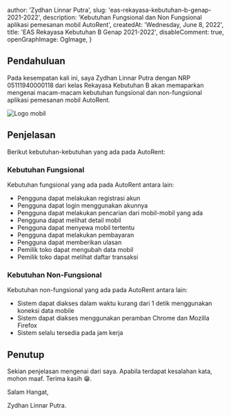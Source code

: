 
  author: 'Zydhan Linnar Putra',
  slug: 'eas-rekayasa-kebutuhan-b-genap-2021-2022',
  description:
    'Kebutuhan Fungsional dan Non Fungsional aplikasi pemesanan mobil AutoRent',
  createdAt: 'Wednesday, June 8, 2022',
  title: 'EAS Rekayasa Kebutuhan B Genap 2021-2022',
  disableComment: true,
  openGraphImage: OgImage,
}

## Pendahuluan

Pada kesempatan kali ini, saya Zydhan Linnar Putra dengan NRP 05111940000118 dari kelas Rekayasa Kebutuhan B akan memaparkan mengenai macam-macam kebutuhan fungsional dan non-fungsional aplikasi pemesanan mobil AutoRent.

<div className="mx-auto text-center rounded">
    <Image src={RentCarImage} placeholder="blur" alt="Logo mobil" />
</div>

## Penjelasan

Berikut kebutuhan-kebutuhan yang ada pada AutoRent:

### Kebutuhan Fungsional

Kebutuhan fungsional yang ada pada AutoRent antara lain:

- Pengguna dapat melakukan registrasi akun
- Pengguna dapat login menggunakan akunnya
- Pengguna dapat melakukan pencarian dari mobil-mobil yang ada
- Pengguna dapat melihat detail mobil
- Pengguna dapat menyewa mobil tertentu
- Pengguna dapat melakukan pembayaran
- Pengguna dapat memberikan ulasan
- Pemilik toko dapat mengubah data mobil
- Pemilik toko dapat melihat daftar transaksi

### Kebutuhan Non-Fungsional

Kebutuhan non-fungsional yang ada pada AutoRent antara lain:

- Sistem dapat diakses dalam waktu kurang dari 1 detik menggunakan koneksi data mobile
- Sistem dapat diakses menggunakan peramban Chrome dan Mozilla Firefox
- Sistem selalu tersedia pada jam kerja

## Penutup

Sekian penjelasan mengenai dari saya. Apabila terdapat kesalahan kata, mohon maaf. Terima kasih 😁.

Salam Hangat,

Zydhan Linnar Putra.


